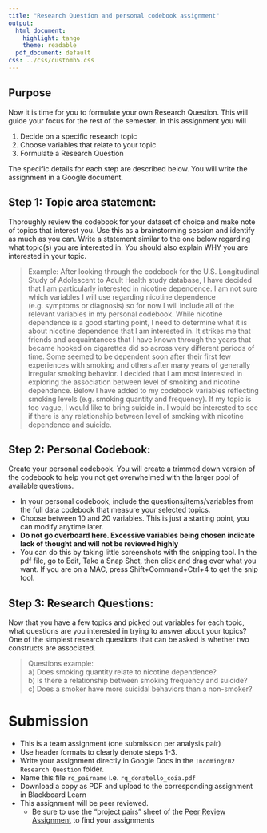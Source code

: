 ```yaml
---
title: "Research Question and personal codebook assignment"
output:
  html_document:
    highlight: tango
    theme: readable
  pdf_document: default
css: ../css/customh5.css
---
```


## Purpose

Now it is time for you to formulate your own Research Question. This will guide your focus for the rest of the semester. In this assignment you will

1. Decide on a specific research topic
2. Choose variables that relate to your topic
3. Formulate a Research Question

The specific details for each step are described below. You will write the assignment in a Google document. 

## Step 1: Topic area statement: 
Thoroughly review the codebook for your dataset of choice and make note of topics that interest you. Use this as a brainstorming session and identify as much as you can. Write a statement similar to the one below regarding what topic(s) you are interested in. You should also explain WHY you are interested in your topic. 

> Example:
After looking through the codebook for the U.S. Longitudinal Study of Adolescent to Adult Health study database, I have decided that I am particularly interested in nicotine dependence. I am not sure which variables I will use regarding nicotine dependence (e.g. symptoms or diagnosis) so for now I will include all of the relevant variables in my personal codebook. While nicotine dependence is a good starting point, I need to determine what it is about nicotine dependence that I am interested in. It strikes me that friends and acquaintances that I have known through the years that became hooked on cigarettes did so across very different periods of time. Some seemed to be dependent soon after their first few experiences with smoking and others after many years of generally irregular smoking behavior. I decided that I am most interested in exploring the association between level of smoking and nicotine dependence. Below I have added to my codebook variables reflecting smoking levels (e.g. smoking quantity and frequency). If my topic is too vague, I would like to bring suicide in. I would be interested to see if there is any relationship between level of smoking with nicotine dependence and suicide.


## Step 2: Personal Codebook: 
Create your personal codebook. You will create a trimmed down version of the codebook to help you not get overwhelmed with the larger pool of available questions. 

* In your personal codebook, include the questions/items/variables from the full data codebook that measure your selected topics. 
* Choose between 10 and 20 variables. This is just a starting point, you can modify anytime later. 
* **Do not go overboard here. Excessive variables being chosen indicate lack of thought and will not be reviewed highly**
* You can do this by taking little screenshots with the snipping tool. In the pdf file, go to Edit, Take a Snap Shot, then click and drag over what you want. If you are on a MAC, press Shift+Command+Ctrl+4 to get the snip tool.


## Step 3: Research Questions: 

Now that you have a few topics and picked out variables for each topic, what questions are you interested in trying to answer about your topics? One of the simplest research questions that can be asked is whether two constructs are associated.

> Questions example:  
> a) Does smoking quantity relate to nicotine dependence?  
> b) Is there a relationship between smoking frequency and suicide?  
> c) Does a smoker have more suicidal behaviors than a non-smoker?  


# Submission

* This is a team assignment (one submission per analysis pair)
* Use header formats to clearly denote steps 1-3.
* Write your assignment directly in Google Docs in the `Incoming/02 Research Question` folder. 
* Name this file `rq_pairname` i.e. `rq_donatello_coia.pdf` 
* Download a copy as PDF and upload to the corresponding assignment in Blackboard Learn
* This assignment will be peer reviewed. 
    - Be sure to use the "project pairs" sheet of the [Peer Review Assignment](https://docs.google.com/spreadsheets/d/15BXa0Xx-utXAFUE5wlZDD-Z6ywV2ffLMiY4TThSnDJM/edit?usp=sharing) to find your assignments 




    
    
